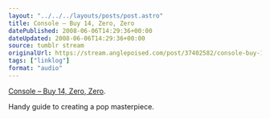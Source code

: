 ```yaml
---
layout: "../../../layouts/posts/post.astro"
title: Console – Buy 14, Zero, Zero
datePublished: 2008-06-06T14:29:36+00:00
dateUpdated: 2008-06-06T14:29:36+00:00
source: tumblr stream
originalUrl: https://stream.anglepoised.com/post/37402582/console-buy-14-zero-zero-handy-guide-to
tags: ["linklog"]
format: "audio"
---
```



<YouTube id="https://www.youtube.com/watch?v=mX8keWRzXaE" />

[Console &#8211; Buy 14, Zero, Zero][1].

Handy guide to creating a pop masterpiece.

[1]: https://www.youtube.com/watch?v=mX8keWRzXaE
[2]: http://www.console.li/
